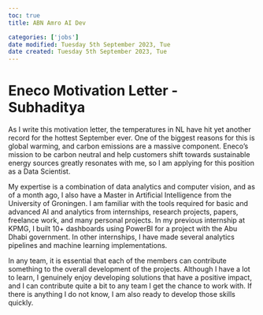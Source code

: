```yaml
---
toc: true
title: ABN Amro AI Dev

categories: ['jobs']
date modified: Tuesday 5th September 2023, Tue
date created: Tuesday 5th September 2023, Tue
---
```


# Eneco Motivation Letter - Subhaditya


As I write this motivation letter, the temperatures in NL have hit yet another record for the hottest September ever. One of the biggest reasons for this is global warming, and carbon emissions are a massive component. Eneco's mission to be carbon neutral and help customers shift towards sustainable energy sources greatly resonates with me, so I am applying for this position as a Data Scientist.

My expertise is a combination of data analytics and computer vision, and as of a month ago, I also have a Master in Artificial Intelligence from the University of Groningen. I am familiar with the tools required for basic and advanced AI and analytics from internships, research projects, papers, freelance work, and many personal projects. In my previous internship at KPMG, I built 10+ dashboards using PowerBI for a project with the Abu Dhabi government. In other internships, I have made several analytics pipelines and machine learning implementations. 

In any team, it is essential that each of the members can contribute something to the overall development of the projects. Although I have a lot to learn, I genuinely enjoy developing solutions that have a positive impact, and I can contribute quite a bit to any team I get the chance to work with. If there is anything I do not know, I am also ready to develop those skills quickly.
